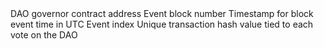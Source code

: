<ParamField path="contract_address">
DAO governor contract address
</ParamField>
<ParamField path="evt_block_number">
Event block number
</ParamField>
<ParamField path="evt_block_time">
Timestamp for block event time in UTC
</ParamField>
<ParamField path="evt_index">
Event index
</ParamField>
<ParamField path="evt_tx_hash">
Unique transaction hash value tied to each vote on the DAO
</ParamField>
<ParamField path="proposalId">

</ParamField>
<ParamField path="reason">

</ParamField>
<ParamField path="voter">

</ParamField>
<ParamField path="votes">

</ParamField>
